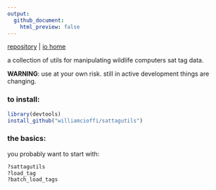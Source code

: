 ```yaml
---
output:
  github_document:
    html_preview: false
---
```


[repository](https://github.com/williamcioffi/sattagutils) | [io home](https://williamcioffi.github.io)

a collection of utils for manipulating wildlife computers sat tag data.

**WARNING**: use at your own risk. still in active development things are changing.

### to install:
```r
library(devtools)
install_github("williamcioffi/sattagutils")
```
### the basics:
you probably want to start with:
```r
?sattagutils
?load_tag
?batch_load_tags
```

